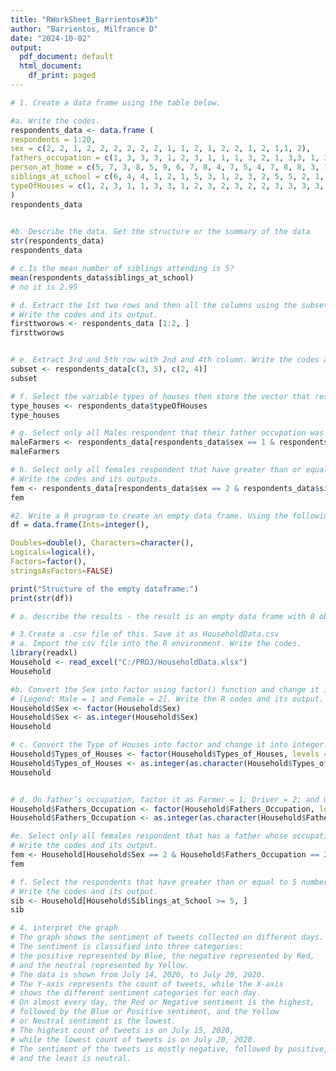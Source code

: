 ```yaml
---
title: "RWorkSheet_Barrientos#3b"
author: "Barrientos, Milfrance D"
date: "2024-10-02"
output:
  pdf_document: default
  html_document:
    df_print: paged
---
```


```r
# 1. Create a data frame using the table below.

#a. Write the codes.
respondents_data <- data.frame (
respondents = 1:20,
sex = c(2, 2, 1, 2, 2, 2, 2, 2, 2, 1, 1, 2, 1, 2, 2, 1, 2, 1,1, 2),
fathers_occupation = c(1, 3, 3, 3, 1, 2, 3, 1, 1, 1, 3, 2, 1, 3,3, 1, 3, 1, 2, 1), 
person_at_home = c(5, 7, 3, 8, 5, 9, 6, 7, 8, 4, 7, 5, 4, 7, 8, 8, 3, 11, 7, 6),
siblings_at_school = c(6, 4, 4, 1, 2, 1, 5, 3, 1, 2, 3, 2, 5, 5, 2, 1, 2, 5, 3, 2), 
typeOfHouses = c(1, 2, 3, 1, 1, 3, 3, 1, 2, 3, 2, 3, 2, 2, 3, 3, 3, 3, 3, 2)
)
respondents_data
                   

#b. Describe the data. Get the structure or the summary of the data
str(respondents_data)
respondents_data

# c.Is the mean number of siblings attending is 5?
mean(respondents_data$siblings_at_school)
# no it is 2.95

# d. Extract the 1st two rows and then all the columns using the subsetting functions. 
# Write the codes and its output.
firsttworows <- respondents_data [1:2, ]
firsttworows


# e. Extract 3rd and 5th row with 2nd and 4th column. Write the codes and its result.
subset <- respondents_data[c(3, 5), c(2, 4)]
subset

# f. Select the variable types of houses then store the vector that results as types_houses. Write the codes.
type_houses <- respondents_data$typeOfHouses
type_houses

# g. Select only all Males respondent that their father occupation was farmer. Write the codes and its output.
maleFarmers <- respondents_data[respondents_data$sex == 1 & respondents_data$fathers_occupation == 1, ]
maleFarmers

# h. Select only all females respondent that have greater than or equal to 5 number of siblings attending school. 
# Write the codes and its outputs.
fem <- respondents_data[respondents_data$sex == 2 & respondents_data$siblings_at_school >=5, ]
fem
```
```r
#2. Write a R program to create an empty data frame. Using the following codes:
df = data.frame(Ints=integer(),

Doubles=double(), Characters=character(),
Logicals=logical(),
Factors=factor(),
stringsAsFactors=FALSE)

print("Structure of the empty dataframe:")
print(str(df))

# a. describe the results - the result is an empty data frame with 0 observations of 5 variables

```
```r
# 3.Create a .csv file of this. Save it as HouseholdData.csv
# a. Import the csv file into the R environment. Write the codes.
library(readxl)
Household <- read_excel("C:/PROJ/HouseholdData.xlsx")
Household

#b. Convert the Sex into factor using factor() function and change it into integer.
# [Legend: Male = 1 and Female = 2]. Write the R codes and its output.
Household$Sex <- factor(Household$Sex)
Household$Sex <- as.integer(Household$Sex)
Household

# c. Convert the Type of Houses into factor and change it into integer. [Legend: Wood = 1; Congrete = 2; Semi-Congrete = 3].  # Write the R codes and its output.
Household$Types_of_Houses <- factor(Household$Types_of_Houses, levels = c("Wood", "Congrete", "Semi-congrete"), labels = c(1, 2, 3))
Household$Types_of_Houses <- as.integer(as.character(Household$Types_of_Houses))
Household


# d. On father’s occupation, factor it as Farmer = 1; Driver = 2; and Others = 3. What is the R code and its output?
Household$Fathers_Occupation <- factor(Household$Fathers_Occupation, levels = c("Farmer", "Driver", "Others"), labels = c(1, 2, 3))
Household$Fathers_Occupation <- as.integer(as.character(Household$Fathers_Occupation))

#e. Select only all females respondent that has a father whose occupation is driver. 
# Write the codes and its output.
fem <- Household[Household$Sex == 2 & Household$Fathers_Occupation == 2, ]
fem

# f. Select the respondents that have greater than or equal to 5 number of siblings attending school. 
# Write the codes and its output.
sib <- Household[Household$Siblings_at_School >= 5, ]
sib
```
```r
# 4. interpret the graph 
# The graph shows the sentiment of tweets collected on different days. 
# The sentiment is classified into three categories: 
# the positive represented by Blue, the negative represented by Red, 
# and the neutral represented by Yellow. 
# The data is shown from July 14, 2020, to July 20, 2020. 
# The Y-axis represents the count of tweets, while the X-axis 
# shows the different sentiment categories for each day. 
# On almost every day, the Red or Negative sentiment is the highest, 
# followed by the Blue or Positive sentiment, and the Yellow 
# or Neutral sentiment is the lowest. 
# The highest count of tweets is on July 15, 2020, 
# while the lowest count of tweets is on July 20, 2020. 
# The sentiment of the tweets is mostly negative, followed by positive, 
# and the least is neutral.


```


